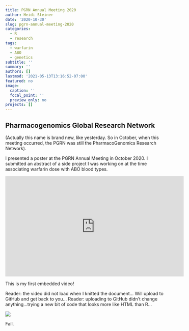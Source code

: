 ```yaml
---
title: PGRN Annual Meeting 2020
author: Heidi Steiner
date: '2020-10-30'
slug: pgrn-annual-meeting-2020
categories:
  - R
  - research
tags:
  - warfarin
  - ABO
  - genetics
subtitle: ''
summary: ''
authors: []
lastmod: '2021-05-13T13:16:52-07:00'
featured: no
image:
  caption: ''
  focal_point: ''
  preview_only: no
projects: []
---
```



## Pharmacogenomics Global Research Network

(Actually this name is brand new, like yesterday. So in October, when this meeting occurred, the PGRN was still the PharmacoGenomics Research Network).  

I presented a poster at the PGRN Annual Meeting in October 2020. I submitted an abstract of a side project I was working on at the time associating warfarin dose with ABO blood types. 

<iframe width="560" height="315" src="https://www.youtube.com/watch?v=B_skTRxpXI0&ab_channel=PGRNHub" frameborder="0" allow="accelerometer; autoplay; encrypted-media; gyroscope; picture-in-picture" allowfullscreen></iframe>

This is my first embedded video! 

Reader: the video did not load when I knitted the document... Will upload to GitHub and get back to you...
Reader: uploading to GitHub didn't change anything...trying a new bit of code that looks more like HTML than R...

![](fail.png) 

Fail. 